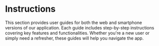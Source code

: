 # Instructions

This section provides user guides for both the web and smartphone versions of our application. Each guide includes step-by-step instructions covering key features and functionalities. Whether you're a new user or simply need a refresher, these guides will help you navigate the app.



<DocCardList />
